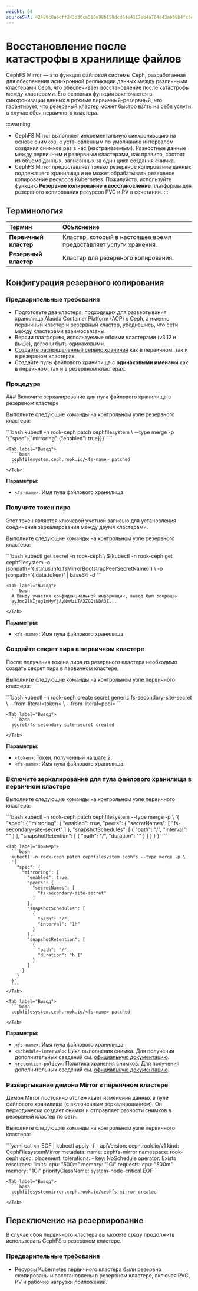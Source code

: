 ```yaml
---
weight: 64
sourceSHA: 42488c8a6dff243d30ca516a98b158dcd6fe4117eb4a764a43ab08b4fc3ef69f
---
```


# Восстановление после катастрофы в хранилище файлов

CephFS Mirror — это функция файловой системы Ceph, разработанная для обеспечения асинхронной репликации данных между различными кластерами Ceph, что обеспечивает восстановление после катастрофы между кластерами. Его основная функция заключается в синхронизации данных в режиме первичный-резервный, что гарантирует, что резервный кластер может быстро взять на себя услуги в случае сбоя первичного кластера.

:::warning

- CephFS Mirror выполняет инкрементальную синхронизацию на основе снимков, с установленным по умолчанию интервалом создания снимков раз в час (настраиваемым). Разностные данные между первичным и резервным кластерами, как правило, состоят из объема данных, записанных за один цикл создания снимка.
- CephFS Mirror предоставляет только резервное копирование данных подлежащего хранилища и не может обрабатывать резервное копирование ресурсов Kubernetes. Пожалуйста, используйте функцию **Резервное копирование и восстановление** платформы для резервного копирования ресурсов PVC и PV в сочетании.
  :::

## Терминология

| Термин                | Объяснение                                       |
| :-------------------- | :------------------------------------------------ |
| **Первичный кластер** | Кластер, который в настоящее время предоставляет услуги хранения. |
| **Резервный кластер** | Кластер для резервного копирования.              |

## Конфигурация резервного копирования

### Предварительные требования

- Подготовьте два кластера, подходящих для развертывания хранилища Alauda Container Platform (ACP) с Ceph, а именно первичный кластер и резервный кластер, убедившись, что сети между кластерами взаимосвязаны.
- Версии платформы, используемые обоими кластерами (v3.12 и выше), должны быть одинаковыми.
- [Создайте распределенный сервис хранения](../../installation/create_service_stand.mdx) как в первичном, так и в резервном кластерах.
- Создайте пулы файлового хранилища с **одинаковыми именами** как в первичном, так и в резервном кластерах.

### Процедура

<Steps>
  ### Включите зеркалирование для пула файлового хранилища в резервном кластере

  Выполните следующие команды на контрольном узле резервного кластера:

  <Tabs>
    <Tab label="Командная строка">
      ```bash
      kubectl -n rook-ceph patch cephfilesystem <fs-name> \
      --type merge -p '{"spec":{"mirroring":{"enabled": true}}}'
      ```
    </Tab>

    <Tab label="Вывод">
      ```bash
      cephfilesystem.ceph.rook.io/<fs-name> patched
      ```
    </Tab>
  </Tabs>

  **Параметры**:

  - `<fs-name>`: Имя пула файлового хранилища.

  ### <a id="token" />Получите токен пира

  Этот токен является ключевой учетной записью для установления соединения зеркалирования между двумя кластерами.

  Выполните следующие команды на контрольном узле резервного кластера:

  <Tabs>
    <Tab label="Команда">
      ```bash
      kubectl get secret -n rook-ceph \
      $(kubectl -n rook-ceph get cephfilesystem <fs-name> -o jsonpath='{.status.info.fsMirrorBootstrapPeerSecretName}') \
      -o jsonpath='{.data.token}' | base64 -d
      ```
    </Tab>

    <Tab label="Вывод">
      ```bash
      # Ввиду участия конфиденциальной информации, вывод был сокращен.
      eyJmc2lkIjogImMyYjAyNmMzLTA3ZGQtNDA3Z...
      ```
    </Tab>
  </Tabs>

  **Параметры**:

  - `<fs-name>`: Имя пула файлового хранилища.

  ### Создайте секрет пира в первичном кластере

  После получения токена пира из резервного кластера необходимо создать секрет пира в первичном кластере.

  Выполните следующие команды на контрольном узле первичного кластера:

  <Tabs>
    <Tab label="Команда">
      ```bash
      kubectl -n rook-ceph create secret generic fs-secondary-site-secret \
      --from-literal=token=<token> \
      --from-literal=pool=<fs-name>
      ```
    </Tab>

    <Tab label="Вывод">
      ```bash
      secret/fs-secondary-site-secret created
      ```
    </Tab>
  </Tabs>

  **Параметры**:

  - `<token>`: Токен, полученный на [шаге 2](#token).
  - `<fs-name>`: Имя пула файлового хранилища.

  ### Включите зеркалирование для пула файлового хранилища в первичном кластере

  Выполните следующие команды на контрольном узле первичного кластера:

  <Tabs>
    <Tab label="Команда">
      ```bash
      kubectl -n rook-ceph patch cephfilesystem <fs-name> --type merge -p \
      '{
        "spec": {
          "mirroring": {
            "enabled": true, 
            "peers": {
              "secretNames": [
                "fs-secondary-site-secret"
              ]
            }, 
            "snapshotSchedules": [
              {
                "path": "/", 
                "interval": "<schedule-interval>"
              }
            ], 
            "snapshotRetention": [
              {
                "path": "/", 
                "duration": "<retention-policy>"
              }
            ]
          }
        }
      }'
      ```
    </Tab>

    <Tab label="Пример">
      ```bash
      kubectl -n rook-ceph patch cephfilesystem cephfs --type merge -p \
      '{
        "spec": {
          "mirroring": {
            "enabled": true, 
            "peers": {
              "secretNames": [
                "fs-secondary-site-secret"
              ]
            }, 
            "snapshotSchedules": [
              {
                "path": "/", 
                "interval": "1h"
              }
            ], 
            "snapshotRetention": [
              {
                "path": "/", 
                "duration": "h 1"
              }
            ]
          }
        }
      }'
      ```
    </Tab>

    <Tab label="Вывод">
      ```bash
      cephfilesystem.ceph.rook.io/<fs-name> patched
      ```
    </Tab>
  </Tabs>

  **Параметры**:

  - `<fs-name>`: Имя пула файлового хранилища.
  - `<schedule-interval>`: Цикл выполнения снимка. Для получения дополнительных сведений см. [официальную документацию](https://docs.ceph.com/en/latest/cephfs/snap-schedule/#add-and-remove-schedules).
  - `<retention-policy>`: Политика хранения снимков. Для получения дополнительных сведений см. [официальную документацию](https://docs.ceph.com/en/latest/cephfs/snap-schedule/#add-and-remove-retention-policies).

  ### Развертывание демона Mirror в первичном кластере

  Демон Mirror постоянно отслеживает изменения данных в пуле файлового хранилища (с включенным зеркалированием). Он периодически создает снимки и отправляет разности снимков в резервный кластер по сети.

  Выполните следующие команды на контрольном узле первичного кластера:

  <Tabs>
    <Tab label="Команда">
      ```yaml
      cat << EOF | kubectl apply -f -
      apiVersion: ceph.rook.io/v1
      kind: CephFilesystemMirror
      metadata:
        name: cephfs-mirror
        namespace: rook-ceph
      spec:
        placement:
          tolerations:
          - key: NoSchedule
            operator: Exists
        resources:
          limits:
            cpu: "500m"
            memory: "1Gi"
          requests:
            cpu: "500m"
            memory: "1Gi"
        priorityClassName: system-node-critical
      EOF
      ```
    </Tab>

    <Tab label="Вывод">
      ```bash
      cephfilesystemmirror.ceph.rook.io/cephfs-mirror created
      ```
    </Tab>
  </Tabs>
</Steps>

## Переключение на резервирование

В случае сбоя первичного кластера вы можете сразу продолжить использовать CephFS в резервном кластере.

### Предварительные требования

- Ресурсы Kubernetes первичного кластера были резервно скопированы и восстановлены в резервном кластере, включая PVC, PV и рабочие нагрузки приложений.

